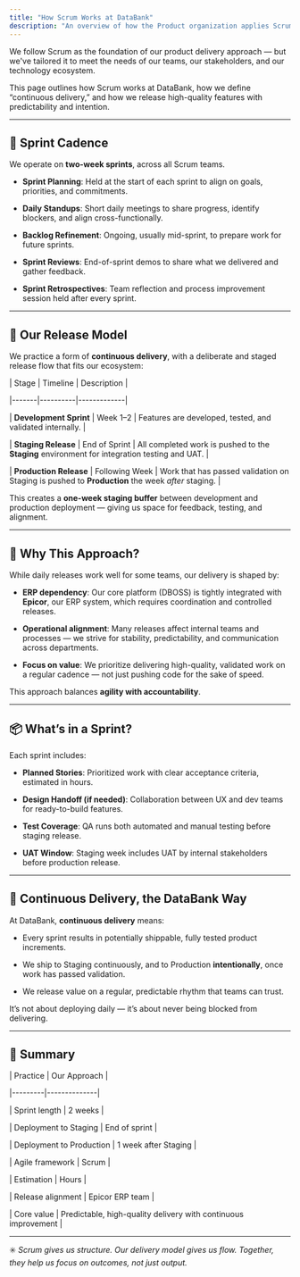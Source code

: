 ```yaml
---
title: "How Scrum Works at DataBank"
description: "An overview of how the Product organization applies Scrum and continuous delivery to deliver value at a sustainable and predictable pace."
---
```


We follow Scrum as the foundation of our product delivery approach — but we've tailored it to meet the needs of our teams, our stakeholders, and our technology ecosystem.

This page outlines how Scrum works at DataBank, how we define “continuous delivery,” and how we release high-quality features with predictability and intention.

---

## 🔁 Sprint Cadence

We operate on **two-week sprints**, across all Scrum teams.

- **Sprint Planning**: Held at the start of each sprint to align on goals, priorities, and commitments.

- **Daily Standups**: Short daily meetings to share progress, identify blockers, and align cross-functionally.

- **Backlog Refinement**: Ongoing, usually mid-sprint, to prepare work for future sprints.

- **Sprint Reviews**: End-of-sprint demos to share what we delivered and gather feedback.

- **Sprint Retrospectives**: Team reflection and process improvement session held after every sprint.

---

## 🚀 Our Release Model

We practice a form of **continuous delivery**, with a deliberate and staged release flow that fits our ecosystem:

| Stage | Timeline | Description |

|-------|----------|-------------|

| **Development Sprint** | Week 1–2 | Features are developed, tested, and validated internally. |

| **Staging Release** | End of Sprint | All completed work is pushed to the **Staging** environment for integration testing and UAT. |

| **Production Release** | Following Week | Work that has passed validation on Staging is pushed to **Production** the week _after_ staging. |

This creates a **one-week staging buffer** between development and production deployment — giving us space for feedback, testing, and alignment.

---

## 🤝 Why This Approach?

While daily releases work well for some teams, our delivery is shaped by:

- **ERP dependency**: Our core platform (DBOSS) is tightly integrated with **Epicor**, our ERP system, which requires coordination and controlled releases.

- **Operational alignment**: Many releases affect internal teams and processes — we strive for stability, predictability, and communication across departments.

- **Focus on value**: We prioritize delivering high-quality, validated work on a regular cadence — not just pushing code for the sake of speed.

This approach balances **agility with accountability**.

---

## 📦 What’s in a Sprint?

Each sprint includes:

- **Planned Stories**: Prioritized work with clear acceptance criteria, estimated in hours.

- **Design Handoff (if needed)**: Collaboration between UX and dev teams for ready-to-build features.

- **Test Coverage**: QA runs both automated and manual testing before staging release.

- **UAT Window**: Staging week includes UAT by internal stakeholders before production release.

---

## 🧪 Continuous Delivery, the DataBank Way

At DataBank, **continuous delivery** means:

- Every sprint results in potentially shippable, fully tested product increments.

- We ship to Staging continuously, and to Production **intentionally**, once work has passed validation.

- We release value on a regular, predictable rhythm that teams can trust.

It’s not about deploying daily — it’s about never being blocked from delivering.

---

## 📌 Summary

| Practice | Our Approach |

|---------|--------------|

| Sprint length | 2 weeks |

| Deployment to Staging | End of sprint |

| Deployment to Production | 1 week after Staging |

| Agile framework | Scrum |

| Estimation | Hours |

| Release alignment | Epicor ERP team |

| Core value | Predictable, high-quality delivery with continuous improvement |

---

✳️ _Scrum gives us structure. Our delivery model gives us flow. Together, they help us focus on outcomes, not just output._